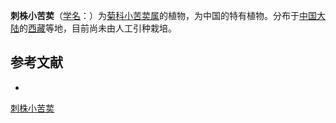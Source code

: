 {{Speciesbox
| name = 刺株小苦荬
| status = 
| status_system = 
| image =
| genus = Ixeridium
| species = aculeolatum
| authority = Shih in Act.
}}

'''刺株小苦荬'''（[[学名|学名]]：{{lang|la|''Ixeridium aculeolatum''}}）为[[菊科|菊科]][[小苦荬属|小苦荬属]]的植物，为中国的特有植物。分布于[[中国大陆|中国大陆]]的[[西藏|西藏]]等地，目前尚未由人工引种栽培。

== 参考文献 ==
<div class="references-small">
* {{cite web| url =http://www.bioinfo.cn/db05/KmzwSpecies.php?action=view&id=4921| title =刺株小苦荬| work =《中国高等植物数据库全库》| publisher =中国科学院微生物研究所| author =昆明植物研究所| accessdate =2009-02-25| deadurl =yes| archiveurl =https://web.archive.org/web/20160305032205/http://www.bioinfo.cn/db05/KmzwSpecies.php?action=view&id=4921| archivedate =2016-03-05}}
</div>
{{Taxonbar|from=Q10898595}}

[[Category:小苦荬属|刺株小苦荬]]


{{植物小作品}}